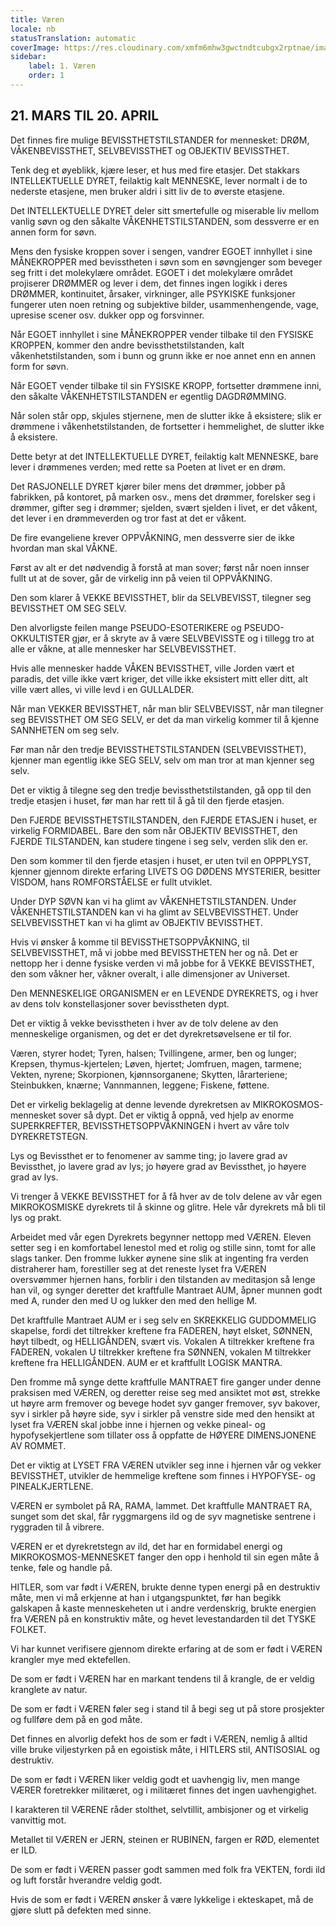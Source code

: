 ```yaml
---
title: Væren
locale: nb
statusTranslation: automatic
coverImage: https://res.cloudinary.com/xmfm6mhw3gwctndtcubgx2rptnae/image/upload/v1741354450/small_cover_tratado_esoterico_de_astrologia_hermetica_6210a35442.webp
sidebar:
    label: 1. Væren
    order: 1
---
```

## 21. MARS TIL 20. APRIL

Det finnes fire mulige BEVISSTHETSTILSTANDER for mennesket: DRØM, VÅKENBEVISSTHET, SELVBEVISSTHET og OBJEKTIV BEVISSTHET.

Tenk deg et øyeblikk, kjære leser, et hus med fire etasjer. Det stakkars INTELLEKTUELLE DYRET, feilaktig kalt MENNESKE, lever normalt i de to nederste etasjene, men bruker aldri i sitt liv de to øverste etasjene.

Det INTELLEKTUELLE DYRET deler sitt smertefulle og miserable liv mellom vanlig søvn og den såkalte VÅKENHETSTILSTANDEN, som dessverre er en annen form for søvn.

Mens den fysiske kroppen sover i sengen, vandrer EGOET innhyllet i sine MÅNEKROPPER med bevisstheten i søvn som en søvngjenger som beveger seg fritt i det molekylære området. EGOET i det molekylære området projiserer DRØMMER og lever i dem, det finnes ingen logikk i deres DRØMMER, kontinuitet, årsaker, virkninger, alle PSYKISKE funksjoner fungerer uten noen retning og subjektive bilder, usammenhengende, vage, upresise scener osv. dukker opp og forsvinner.

Når EGOET innhyllet i sine MÅNEKROPPER vender tilbake til den FYSISKE KROPPEN, kommer den andre bevissthetstilstanden, kalt våkenhetstilstanden, som i bunn og grunn ikke er noe annet enn en annen form for søvn.

Når EGOET vender tilbake til sin FYSISKE KROPP, fortsetter drømmene inni, den såkalte VÅKENHETSTILSTANDEN er egentlig DAGDRØMMING.

Når solen står opp, skjules stjernene, men de slutter ikke å eksistere; slik er drømmene i våkenhetstilstanden, de fortsetter i hemmelighet, de slutter ikke å eksistere.

Dette betyr at det INTELLEKTUELLE DYRET, feilaktig kalt MENNESKE, bare lever i drømmenes verden; med rette sa Poeten at livet er en drøm.

Det RASJONELLE DYRET kjører biler mens det drømmer, jobber på fabrikken, på kontoret, på marken osv., mens det drømmer, forelsker seg i drømmer, gifter seg i drømmer; sjelden, svært sjelden i livet, er det våkent, det lever i en drømmeverden og tror fast at det er våkent.

De fire evangeliene krever OPPVÅKNING, men dessverre sier de ikke hvordan man skal VÅKNE.

Først av alt er det nødvendig å forstå at man sover; først når noen innser fullt ut at de sover, går de virkelig inn på veien til OPPVÅKNING.

Den som klarer å VEKKE BEVISSTHET, blir da SELVBEVISST, tilegner seg BEVISSTHET OM SEG SELV.

Den alvorligste feilen mange PSEUDO-ESOTERIKERE og PSEUDO-OKKULTISTER gjør, er å skryte av å være SELVBEVISSTE og i tillegg tro at alle er våkne, at alle mennesker har SELVBEVISSTHET.

Hvis alle mennesker hadde VÅKEN BEVISSTHET, ville Jorden vært et paradis, det ville ikke vært kriger, det ville ikke eksistert mitt eller ditt, alt ville vært alles, vi ville levd i en GULLALDER.

Når man VEKKER BEVISSTHET, når man blir SELVBEVISST, når man tilegner seg BEVISSTHET OM SEG SELV, er det da man virkelig kommer til å kjenne SANNHETEN om seg selv.

Før man når den tredje BEVISSTHETSTILSTANDEN (SELVBEVISSTHET), kjenner man egentlig ikke SEG SELV, selv om man tror at man kjenner seg selv.

Det er viktig å tilegne seg den tredje bevissthetstilstanden, gå opp til den tredje etasjen i huset, før man har rett til å gå til den fjerde etasjen.

Den FJERDE BEVISSTHETSTILSTANDEN, den FJERDE ETASJEN i huset, er virkelig FORMIDABEL. Bare den som når OBJEKTIV BEVISSTHET, den FJERDE TILSTANDEN, kan studere tingene i seg selv, verden slik den er.

Den som kommer til den fjerde etasjen i huset, er uten tvil en OPPPLYST, kjenner gjennom direkte erfaring LIVETS OG DØDENS MYSTERIER, besitter VISDOM, hans ROMFORSTÅELSE er fullt utviklet.

Under DYP SØVN kan vi ha glimt av VÅKENHETSTILSTANDEN. Under VÅKENHETSTILSTANDEN kan vi ha glimt av SELVBEVISSTHET. Under SELVBEVISSTHET kan vi ha glimt av OBJEKTIV BEVISSTHET.

Hvis vi ønsker å komme til BEVISSTHETSOPPVÅKNING, til SELVBEVISSTHET, må vi jobbe med BEVISSTHETEN her og nå. Det er nettopp her i denne fysiske verden vi må jobbe for å VEKKE BEVISSTHET, den som våkner her, våkner overalt, i alle dimensjoner av Universet.

Den MENNESKELIGE ORGANISMEN er en LEVENDE DYREKRETS, og i hver av dens tolv konstellasjoner sover bevisstheten dypt.

Det er viktig å vekke bevisstheten i hver av de tolv delene av den menneskelige organismen, og det er det dyrekretsøvelsene er til for.

Væren, styrer hodet; Tyren, halsen; Tvillingene, armer, ben og lunger; Krepsen, thymus-kjertelen; Løven, hjertet; Jomfruen, magen, tarmene; Vekten, nyrene; Skorpionen, kjønnsorganene; Skytten, lårarteriene; Steinbukken, knærne; Vannmannen, leggene; Fiskene, føttene.

Det er virkelig beklagelig at denne levende dyrekretsen av MIKROKOSMOS-mennesket sover så dypt. Det er viktig å oppnå, ved hjelp av enorme SUPERKREFTER, BEVISSTHETSOPPVÅKNINGEN i hvert av våre tolv DYREKRETSTEGN.

Lys og Bevissthet er to fenomener av samme ting; jo lavere grad av Bevissthet, jo lavere grad av lys; jo høyere grad av Bevissthet, jo høyere grad av lys.

Vi trenger å VEKKE BEVISSTHET for å få hver av de tolv delene av vår egen MIKROKOSMISKE dyrekrets til å skinne og glitre. Hele vår dyrekrets må bli til lys og prakt.

Arbeidet med vår egen Dyrekrets begynner nettopp med VÆREN. Eleven setter seg i en komfortabel lenestol med et rolig og stille sinn, tomt for alle slags tanker. Den fromme lukker øynene sine slik at ingenting fra verden distraherer ham, forestiller seg at det reneste lyset fra VÆREN oversvømmer hjernen hans, forblir i den tilstanden av meditasjon så lenge han vil, og synger deretter det kraftfulle Mantraet AUM, åpner munnen godt med A, runder den med U og lukker den med den hellige M.

Det kraftfulle Mantraet AUM er i seg selv en SKREKKELIG GUDDOMMELIG skapelse, fordi det tiltrekker kreftene fra FADEREN, høyt elsket, SØNNEN, høyt tilbedt, og HELLIGÅNDEN, svært vis. Vokalen A tiltrekker kreftene fra FADEREN, vokalen U tiltrekker kreftene fra SØNNEN, vokalen M tiltrekker kreftene fra HELLIGÅNDEN. AUM er et kraftfullt LOGISK MANTRA.

Den fromme må synge dette kraftfulle MANTRAET fire ganger under denne praksisen med VÆREN, og deretter reise seg med ansiktet mot øst, strekke ut høyre arm fremover og bevege hodet syv ganger fremover, syv bakover, syv i sirkler på høyre side, syv i sirkler på venstre side med den hensikt at lyset fra VÆREN skal jobbe inne i hjernen og vekke pineal- og hypofysekjertlene som tillater oss å oppfatte de HØYERE DIMENSJONENE AV ROMMET.

Det er viktig at LYSET FRA VÆREN utvikler seg inne i hjernen vår og vekker BEVISSTHET, utvikler de hemmelige kreftene som finnes i HYPOFYSE- og PINEALKJERTLENE.

VÆREN er symbolet på RA, RAMA, lammet. Det kraftfulle MANTRAET RA, sunget som det skal, får ryggmargens ild og de syv magnetiske sentrene i ryggraden til å vibrere.

VÆREN er et dyrekretstegn av ild, det har en formidabel energi og MIKROKOSMOS-MENNESKET fanger den opp i henhold til sin egen måte å tenke, føle og handle på.

HITLER, som var født i VÆREN, brukte denne typen energi på en destruktiv måte, men vi må erkjenne at han i utgangspunktet, før han begikk galskapen å kaste menneskeheten ut i andre verdenskrig, brukte energien fra VÆREN på en konstruktiv måte, og hevet levestandarden til det TYSKE FOLKET.

Vi har kunnet verifisere gjennom direkte erfaring at de som er født i VÆREN krangler mye med ektefellen.

De som er født i VÆREN har en markant tendens til å krangle, de er veldig kranglete av natur.

De som er født i VÆREN føler seg i stand til å begi seg ut på store prosjekter og fullføre dem på en god måte.

Det finnes en alvorlig defekt hos de som er født i VÆREN, nemlig å alltid ville bruke viljestyrken på en egoistisk måte, i HITLERS stil, ANTISOSIAL og destruktiv.

De som er født i VÆREN liker veldig godt et uavhengig liv, men mange VÆRER foretrekker militæret, og i militæret finnes det ingen uavhengighet.

I karakteren til VÆRENE råder stolthet, selvtillit, ambisjoner og et virkelig vanvittig mot.

Metallet til VÆREN er JERN, steinen er RUBINEN, fargen er RØD, elementet er ILD.

De som er født i VÆREN passer godt sammen med folk fra VEKTEN, fordi ild og luft forstår hverandre veldig godt.

Hvis de som er født i VÆREN ønsker å være lykkelige i ekteskapet, må de gjøre slutt på defekten med sinne.

